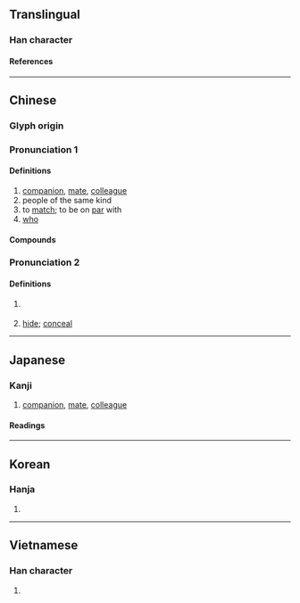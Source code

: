 {{also|俦}}
{{character info/new}}
==Translingual==

===Han character===
{{Han char|rn=9|rad=人|as=14|sn=16|four=24241|canj=OGNI|ids=⿰亻壽}}

====References====
{{Han ref|kx=0119.340|dkj=01224|dj=0253.110|hdz=10229.070|uh=5114}}

----

==Chinese==
{{zh-forms|s=俦}}

===Glyph origin===
{{Han etym}}

===Pronunciation 1===
{{zh-pron
|m=chóu
|m-s=
|c=cau4
|c-t=
|g=
|h=pfs=
|j=
|md=
|mn=tiû
|mn-t=
|w=
|x=
|mc=1
|oc=2
|cat=n,pron
}}

====Definitions====
{{zh-hanzi}}

# [[companion]], [[mate]], [[colleague]]
# people of the same kind
# to [[match]]; to be on [[par]] with
# [[who]]

====Compounds====
{{zh-der|儔儷|命儔嘯侶|匹儔|倫儔|朋儔|燕侶鶯儔|燕儔鶯侶|良儔|鴛儔鳳侶|鸞儔鳳侶|鶯儔燕侶|芳儔}}

===Pronunciation 2===
{{zh-pron
|m=dào
|mc=2
|oc=1
|cat=n
}}

====Definitions====
{{zh-hanzi}}

# {{zh-hg}} {{zh-altterm|華蓋}}
# {{zh-hg}} [[hide]]; [[conceal]]

----

==Japanese==

===Kanji===
{{ja-kanji|grade=|rs=人14|shin=俦}}

# [[companion]], [[mate]], [[colleague]]

====Readings====
{{ja-readings
|goon=じゅ<ぢう
|kanon=ちゅう<ちう
|kun=ともがら-
}}

----

==Korean==

===Hanja===
{{ko-hanja|주}}

# {{defn|lang=ko|sort=人14}}

----

==Vietnamese==

===Han character===
{{vi-readings|rs=人14|reading=trù}}

# {{defn|lang=vi|sort=人14}}
